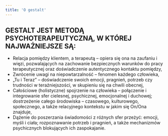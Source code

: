 ```yaml
---
title: 'O gestalt'
---
```

## GESTALT JEST METODĄ PSYCHOTERAPEUTYCZNĄ, W KTÓREJ NAJWAŻNIEJSZE SĄ:
  - Relacja pomiędzy klientem, a terapeutą – opiera się ona na zaufaniu i więzi, pozwalających na zachowanie bezpiecznych warunków do pracy terapeutycznej oraz doświadczenie autentycznego kontaktu pomiędzy,
  - Zwrócenie uwagi na niepowtarzalność – fenomen każdego człowieka,
  - „Tu i Teraz” – doświadczenie swoich emocji, pragnień, potrzeb czy trudności w teraźniejszości, w skupieniu się na chwili obecnej,
  - Całościowe (holistyczne) spojrzenie na człowieka – połączenie i integrowanie sfer cielesnej, psychicznej, emocjonalnej i duchowej; dostrzeżenie całego środowiska – czasowego, kulturowego, społecznego, a także relacyjnego kontekstu w jakim się On/Ona znajduje,
  - Dążenie do poszerzania świadomości z różnych sfer przeżyć: emocji, myśli i ciała; rozpoznawanie potrzeb i pragnień, a także mechanizmów psychicznych blokujących ich zaspokajanie.